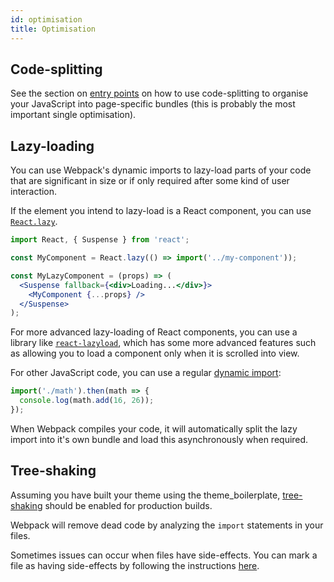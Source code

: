 ```yaml
---
id: optimisation
title: Optimisation
---
```


## Code-splitting

See the section on [entry points](getting-started/entry-points.mdx) on how to use code-splitting to organise your JavaScript into page-specific bundles (this is probably the most important single optimisation).

## Lazy-loading

You can use Webpack's dynamic imports to lazy-load parts of your code that are significant in size or if only required after some kind of user interaction.

If the element you intend to lazy-load is a React component, you can use [`React.lazy`](https://reactjs.org/docs/code-splitting.html#reactlazy).

```jsx
import React, { Suspense } from 'react';

const MyComponent = React.lazy(() => import('../my-component'));

const MyLazyComponent = (props) => (
  <Suspense fallback={<div>Loading...</div>}>
    <MyComponent {...props} />
  </Suspense>
);
```

For more advanced lazy-loading of React components, you can use a library like [`react-lazyload`](https://www.npmjs.com/package/react-lazyload), which has some more advanced features such as allowing you to load a component only when it is scrolled into view.

For other JavaScript code, you can use a regular [dynamic import](https://reactjs.org/docs/code-splitting.html#import):

```jsx
import('./math').then(math => {
  console.log(math.add(16, 26));
});
```

When Webpack compiles your code, it will automatically split the lazy import into it's own bundle and load this asynchronously when required.

## Tree-shaking

Assuming you have built your theme using the theme_boilerplate, [tree-shaking](https://webpack.js.org/guides/tree-shaking/) should be enabled for production builds.

Webpack will remove dead code by analyzing the `import` statements in your files.

Sometimes issues can occur when files have side-effects. You can mark a file as having side-effects by following the instructions [here](https://webpack.js.org/guides/tree-shaking/).
